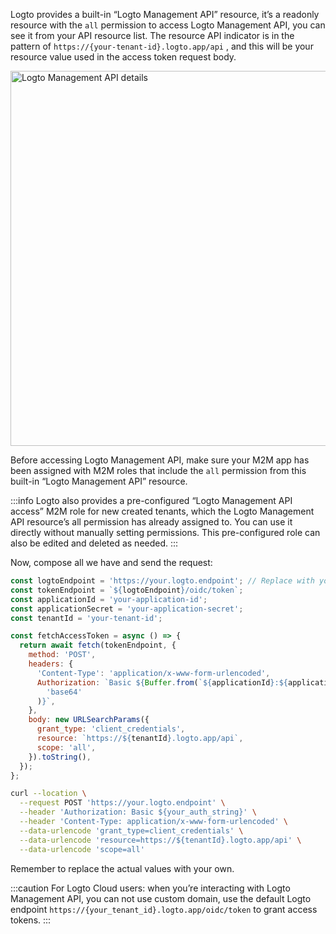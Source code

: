 
Logto provides a built-in “Logto Management API” resource, it’s a readonly resource with the `all` permission to access Logto Management API, you can see it from your API resource list.
The resource API indicator is in the pattern of `https://{your-tenant-id}.logto.app/api` , and this will be your resource value used in the access token request body.

<img alt="Logto Management API details" src={LogtoManagementApiSrc} width="600px" />

Before accessing Logto Management API, make sure your M2M app has been assigned with M2M roles that include the `all` permission from this built-in “Logto Management API” resource.

:::info
Logto also provides a pre-configured “Logto Management API access” M2M role for new created tenants, which the Logto Management API resource’s all permission has already assigned to. You can use it directly without manually setting permissions. This pre-configured role can also be edited and deleted as needed.
:::

Now, compose all we have and send the request:

<Tabs>

<TabItem value="Node.js" label="Node.js">

```js
const logtoEndpoint = 'https://your.logto.endpoint'; // Replace with your Logto endpoint
const tokenEndpoint = `${logtoEndpoint}/oidc/token`;
const applicationId = 'your-application-id';
const applicationSecret = 'your-application-secret';
const tenantId = 'your-tenant-id';

const fetchAccessToken = async () => {
  return await fetch(tokenEndpoint, {
    method: 'POST',
    headers: {
      'Content-Type': 'application/x-www-form-urlencoded',
      Authorization: `Basic ${Buffer.from(`${applicationId}:${applicationSecret}`).toString(
        'base64'
      )}`,
    },
    body: new URLSearchParams({
      grant_type: 'client_credentials',
      resource: `https://${tenantId}.logto.app/api`,
      scope: 'all',
    }).toString(),
  });
};
```

</TabItem>

<TabItem value="cURL" label="cURL">

```bash
curl --location \
  --request POST 'https://your.logto.endpoint' \
  --header 'Authorization: Basic ${your_auth_string}' \
  --header 'Content-Type: application/x-www-form-urlencoded' \
  --data-urlencode 'grant_type=client_credentials' \
  --data-urlencode 'resource=https://${tenantId}.logto.app/api' \
  --data-urlencode 'scope=all'
```

Remember to replace the actual values with your own.

</TabItem>

</Tabs>

:::caution
For Logto Cloud users: when you’re interacting with Logto Management API, you can not use custom domain, use the default Logto endpoint `https://{your_tenant_id}.logto.app/oidc/token` to grant access tokens.
:::
